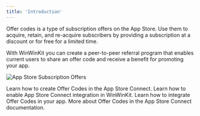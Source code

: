 ```yaml
---
title: 'Introduction'
---
```


Offer codes is a type of subscription offers on the App Store.
Use them to acquire, retain, and re-acquire subscribers by providing a subscription at a discount or for free for a limited time. 

With WinWinKit you can create a peer-to-peer referral program that enables current users to share an offer code and receive a benefit for promoting your app. 

![App Store Subscription Offers](/images/offer-codes-intro-1.png)

<CardGroup cols={2}>
<Card title="Create" href="/offer-codes/create">
Learn how to create Offer Codes in the App Store Connect.
</Card>
<Card title="Enable" href="/offer-codes/enable">
Learn how to enable App Store Connect integration in WinWinKit.
</Card>
<Card title="Integrate" href="/offer-codes/integrate">
Learn how to integrate Offer Codes in your app.
</Card>
<Card title="Learn more" href="https://developer.apple.com/app-store/subscriptions/#offer-codes">
More about Offer Codes in the App Store Connect documentation.
</Card>
</CardGroup>